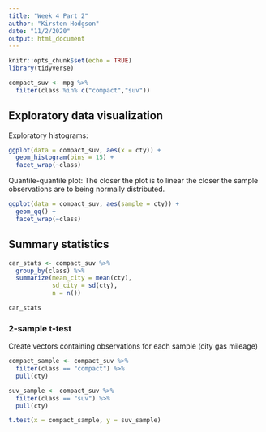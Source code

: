 ```yaml
---
title: "Week 4 Part 2"
author: "Kirsten Hodgson"
date: "11/2/2020"
output: html_document
---
```


```r
knitr::opts_chunk$set(echo = TRUE)
library(tidyverse)
```

```r
compact_suv <- mpg %>% 
  filter(class %in% c("compact","suv"))
```

## Exploratory data visualization

Exploratory histograms:
```r
ggplot(data = compact_suv, aes(x = cty)) + 
  geom_histogram(bins = 15) + 
  facet_wrap(~class)
```

Quantile-quantile plot:
The closer the plot is to linear the closer the sample observations are to being normally distributed.
```r
ggplot(data = compact_suv, aes(sample = cty)) +
  geom_qq() + 
  facet_wrap(~class)
```

## Summary statistics

```r
car_stats <- compact_suv %>% 
  group_by(class) %>% 
  summarize(mean_city = mean(cty),
            sd_city = sd(cty),
            n = n())

car_stats
```

### 2-sample t-test

Create vectors containing observations for each sample (city gas mileage)
```r
compact_sample <- compact_suv %>% 
  filter(class == "compact") %>% 
  pull(cty)

suv_sample <- compact_suv %>% 
  filter(class == "suv") %>% 
  pull(cty)

t.test(x = compact_sample, y = suv_sample)
```

